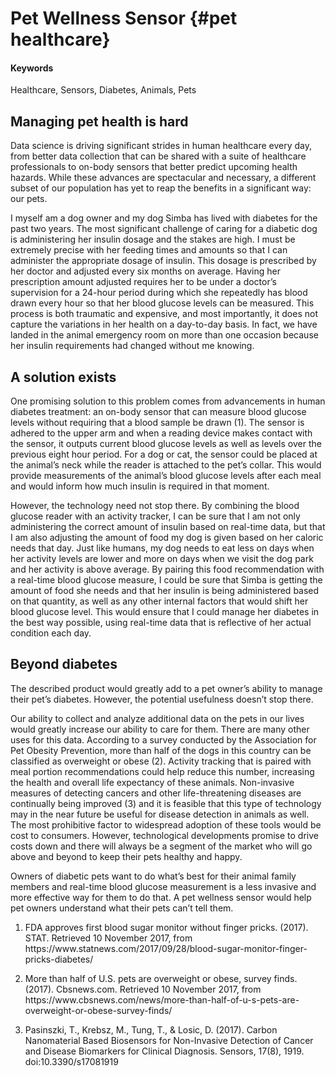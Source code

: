 # Pet Wellness Sensor {#pet healthcare}

#### Keywords

Healthcare, Sensors, Diabetes, Animals, Pets

## Managing pet health is hard

Data science is driving significant strides in human healthcare every day, from better data collection that can be shared with a suite of healthcare professionals to on-body sensors that better predict upcoming health hazards. While these advances are spectacular and necessary, a different subset of our population has yet to reap the benefits in a significant way: our pets. 

I myself am a dog owner and my dog Simba has lived with diabetes for the past two years. The most significant challenge of caring for a diabetic dog is administering her insulin dosage and the stakes are high. I must be extremely precise with her feeding times and amounts so that I can administer the appropriate dosage of insulin. This dosage is prescribed by her doctor and adjusted every six months on average. Having her prescription amount adjusted requires her to be under a doctor's supervision for a 24-hour period during which she repeatedly has blood drawn every hour so that her blood glucose levels can be measured. This process is both traumatic and expensive, and most importantly, it does not capture the variations in her health on a day-to-day basis. In fact, we have landed in the animal emergency room on more than one occasion because her insulin requirements had changed without me knowing.

## A solution exists

One promising solution to this problem comes from advancements in human diabetes treatment: an on-body sensor that can measure blood glucose levels without requiring that a blood sample be drawn (1). The sensor is adhered to the upper arm and when a reading device makes contact with the sensor, it outputs current blood glucose levels as well as levels over the previous eight hour period. For a dog or cat, the sensor could be placed at the animal's neck while the reader is attached to the pet's collar. This would provide measurements of the animal's blood glucose levels after each meal and would inform how much insulin is required in that moment.

However, the technology need not stop there. By combining the blood glucose reader with an activity tracker, I can be sure that I am not only administering the correct amount of insulin based on real-time data, but that I am also adjusting the amount of food my dog is given based on her caloric needs that day. Just like humans, my dog needs to eat less on days when her activity levels are lower and more on days when we visit the dog park and her activity is above average. By pairing this food recommendation with a real-time blood glucose measure, I could be sure that Simba is getting the amount of food she needs and that her insulin is being administered based on that quantity, as well as any other internal factors that would shift her blood glucose level. This would ensure that I could manage her diabetes in the best way possible, using real-time data that is reflective of her actual condition each day.

## Beyond diabetes

The described product would greatly add to a pet owner's ability to manage their pet's diabetes. However, the potential usefulness doesn't stop there.

Our ability to collect and analyze additional data on the pets in our lives would greatly increase our ability to care for them. There are many other uses for this data. According to a survey conducted by the Association for Pet Obesity Prevention, more than half of the dogs in this country can be classified as overweight or obese (2). Activity tracking that is paired with meal portion recommendations could help reduce this number, increasing the health and overall life expectancy of these animals. Non-invasive measures of detecting cancers and other life-threatening diseases are continually being improved (3) and it is feasible that this type of technology may in the near future be useful for disease detection in animals as well. The most prohibitive factor to widespread adoption of these tools would be cost to consumers. However, technological developments promise to drive costs down and there will always be a segment of the market who will go above and beyond to keep their pets healthy and happy.

Owners of diabetic pets want to do what's best for their animal family members and real-time blood glucose measurement is a less invasive and more effective way for them to do that. A pet wellness sensor would help pet owners understand what their pets can't tell them. 


1. FDA approves first blood sugar monitor without finger pricks. (2017). STAT. Retrieved 10 November 2017, from https://www.statnews.com/2017/09/28/blood-sugar-monitor-finger-pricks-diabetes/

2. More than half of U.S. pets are overweight or obese, survey finds. (2017). Cbsnews.com. Retrieved 10 November 2017, from https://www.cbsnews.com/news/more-than-half-of-u-s-pets-are-overweight-or-obese-survey-finds/

3. Pasinszki, T., Krebsz, M., Tung, T., & Losic, D. (2017). Carbon Nanomaterial Based Biosensors for Non-Invasive Detection of Cancer and Disease Biomarkers for Clinical Diagnosis. Sensors, 17(8), 1919. doi:10.3390/s17081919
